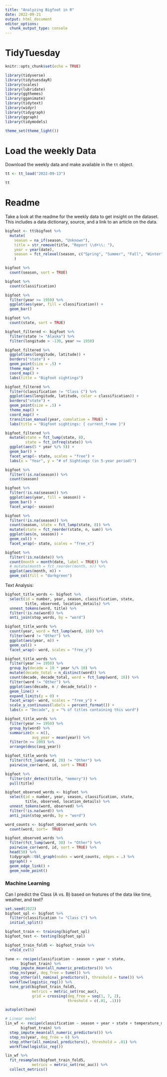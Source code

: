```yaml
---
title: "Analyzing Bigfoot in R"
date: 2022-09-21
output: html_document
editor_options: 
  chunk_output_type: console
---
```


# TidyTuesday

```r

knitr::opts_chunk$set(echo = TRUE)

library(tidyverse)
library(tidytuesdayR)
library(scales)
library(lubridate)
library(ggthemes)
library(gganimate)
library(tidytext)
library(widyr)
library(tidygraph)
library(ggraph)
library(tidymodels)

theme_set(theme_light())

```

# Load the weekly Data

Download the weekly data and make available in the `tt` object.

```r

tt <- tt_load("2022-09-13")

tt

```


# Readme

Take a look at the readme for the weekly data to get insight on the dataset.
This includes a data dictionary, source, and a link to an article on the data.

```r

bigfoot <- tt$bigfoot %>% 
  mutate(
    season = na_if(season, "Unknown"),
    title = str_remove(title, "Report \\d+\\: "),
    year = year(date),
    season = fct_relevel(season, c("Spring", "Summer", "Fall", "Winter"))
    )

```


```r

bigfoot %>% 
  count(season, sort = TRUE)

bigfoot %>% 
  count(classification)

bigfoot %>% 
  filter(year >= 1950) %>% 
  ggplot(aes(year, fill = classification)) +
  geom_bar()

```


```r

bigfoot %>% 
  count(state, sort = TRUE)

bigfoot_filtered <- bigfoot %>% 
  filter(state != "Alaska") %>% 
  filter(longitude > -130, year >= 1950) 

bigfoot_filtered %>% 
  ggplot(aes(longitude, latitude)) +
  borders("state") +
  geom_point(size = .5) +
  theme_map() +
  coord_map() +
  labs(title = "Bigfoot sightings")

bigfoot_filtered %>% 
  filter(classification != "Class C") %>% 
  ggplot(aes(longitude, latitude, color = classification)) +
  borders("state") +
  geom_point(size = .5) +
  theme_map() +
  coord_map() +
  transition_manual(year, cumulative = TRUE) +
  labs(title = "Bigfoot sightings: { current_frame }")

```


```r

bigfoot_filtered %>% 
  mutate(state = fct_lump(state, 8),
         state = fct_infreq(state)) %>% 
  ggplot(aes(5 * year %/% 5)) +
  geom_bar() +
  facet_wrap(~ state, scales = "free") +
  labs(x = "Year", y = "# of Sightings (in 5-year period)")

```

```r

bigfoot %>% 
  filter(!is.na(season)) %>% 
  count(season)

bigfoot %>% 
  filter(!is.na(season)) %>% 
  ggplot(aes(year, fill = season)) +
  geom_bar() +
  facet_wrap(~ season)

bigfoot %>% 
  filter(!is.na(season)) %>% 
  count(season, state = fct_lump(state, 8)) %>% 
  mutate(state = fct_reorder(state, n, sum)) %>% 
  ggplot(aes(n, season)) +
  geom_col() +
  facet_wrap(~ state, scales = "free_x")

```

```r

bigfoot %>% 
  filter(!is.na(date)) %>% 
  count(month = month(date, label = TRUE)) %>% 
  # mutate(month = fct_reorder(month, n)) %>% 
  ggplot(aes(month, n)) +
  geom_col(fill = "darkgreen") 

```


Text Analysis:

```r

bigfoot_title_words <- bigfoot %>% 
  select(id = number, year, season, classification, state, 
         title, observed, location_details) %>% 
  unnest_tokens(word, title) %>% 
  filter(!is.na(word)) %>% 
  anti_join(stop_words, by = "word")

bigfoot_title_words %>% 
  count(year, word = fct_lump(word, 16)) %>% 
  filter(word != "Other") %>% 
  ggplot(aes(year, n)) +
  geom_col() +
  facet_wrap(~ word, scales = "free_y")

bigfoot_title_words %>% 
  filter(year >= 1950) %>% 
  group_by(decade = 10 * year %/% 10) %>% 
  mutate(decade_total = n_distinct(word)) %>% 
  count(decade, decade_total, word = fct_lump(word, 16)) %>% 
  filter(word != "Other") %>% 
  ggplot(aes(decade, n / decade_total)) +
  geom_line() +
  expand_limits(y = 0) +
  facet_wrap(~ word, scales = "free_y") +
  scale_y_continuous(labels = percent_format()) +
  labs(x = "Decade", y = "% of titles containing this word")

bigfoot_title_words %>% 
  filter(year >= 1950) %>% 
  group_by(word) %>% 
  summarize(n = n(), 
            avg_year = mean(year)) %>% 
  filter(n >= 200) %>% 
  arrange(desc(avg_year))

```


```r

bigfoot_title_words %>% 
  filter(fct_lump(word, 20) != "Other") %>% 
  pairwise_cor(word, id, sort = TRUE)

bigfoot %>% 
  filter(str_detect(title, "memory")) %>% 
  pull(title)

```


```r

bigfoot_observed_words <- bigfoot %>% 
  select(id = number, year, season, classification, state, 
         title, observed, location_details) %>% 
  unnest_tokens(word, observed) %>% 
  filter(!is.na(word)) %>% 
  anti_join(stop_words, by = "word")

word_counts <- bigfoot_observed_words %>% 
  count(word, sort=  TRUE)

bigfoot_observed_words %>% 
  filter(fct_lump(word, 30) != "Other") %>% 
  pairwise_cor(word, id, sort = TRUE) %>% 
  head(50) %>% 
  tidygraph::tbl_graph(nodes = word_counts, edges = .) %>% 
  ggraph() +
  geom_edge_link() +
  geom_node_point()

```

### Machine Learning

Can I predict the Class (A vs. B) based on features of the data like time, weather, and text?

```r

set.seed(2022)
bigfoot_spl <- bigfoot %>% 
  filter(classification != "Class C") %>% 
  initial_split()

bigfoot_train <- training(bigfoot_spl)
bigfoot_test <- testing(bigfoot_spl)

bigfoot_train_fold5 <- bigfoot_train %>% 
  vfold_cv(5)

tune <- recipe(classification ~ season + year + state, 
       bigfoot_train) %>% 
  step_impute_mean(all_numeric_predictors()) %>% 
  step_ns(year, deg_free = tune()) %>% 
  step_other(all_nominal_predictors(), threshold = tune()) %>%
  workflow(logistic_reg()) %>% 
  tune_grid(bigfoot_train_fold5, 
            metrics = metric_set(roc_auc),
            grid = crossing(deg_free = seq(1, 7, 2),
                            threshold = c(.01, .1))) 

autoplot(tune)

# Linear model
lin_wf <- recipe(classification ~ season + year + state + temperature_mid + humidity + latitude + longitude, 
       bigfoot_train) %>% 
  step_impute_mean(all_numeric_predictors()) %>% 
  step_ns(year, deg_free = 6) %>% 
  step_other(all_nominal_predictors(), threshold = .01) %>%
  workflow(logistic_reg()) 

lin_wf %>% 
  fit_resamples(bigfoot_train_fold5, 
            metrics = metric_set(roc_auc)) %>% 
  collect_metrics()



```



















